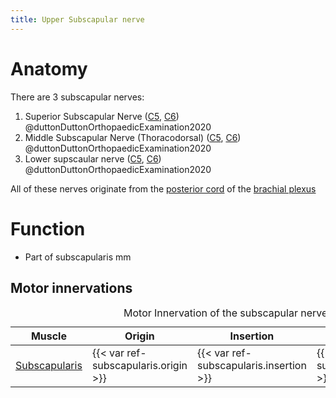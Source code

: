 ```yaml
---
title: Upper Subscapular nerve
---
```






# Anatomy

There are 3 subscapular nerves:

1. Superior Subscapular Nerve ([C5]({{< var ref-nerve-root.c5 >}}), [C6]({{< var ref-nerve-root.c6 >}})) @duttonDuttonOrthopaedicExamination2020 
1. Middle Subscapular Nerve (Thoracodorsal) ([C5]({{< var ref-nerve-root.c5 >}}), [C6]({{< var ref-nerve-root.c6 >}})) @duttonDuttonOrthopaedicExamination2020 
1. Lower supscaular nerve ([C5]({{< var ref-nerve-root.c5 >}}), [C6]({{< var ref-nerve-root.c6 >}})) @duttonDuttonOrthopaedicExamination2020 

All of these nerves originate from the [posterior cord]({{< var ref-brachial-plexus.posterior-cord >}}) of the [brachial plexus]({{< var ref-brachial-plexus.path >}})



# Function

- Part of subscapularis mm

## Motor innervations

| Muscle  | Origin | Insertion | Nerve | Action |
|------|--------|-------|----------|--------|
| [Subscapularis]({{< var ref-subscapularis.path >}}) | {{< var ref-subscapularis.origin >}} | {{< var ref-subscapularis.insertion >}} | {{< var ref-subscapularis.nerve >}} | {{< var ref-subscapularis.action >}} |
: Motor Innervation of the subscapular nerves {.striped .hover}